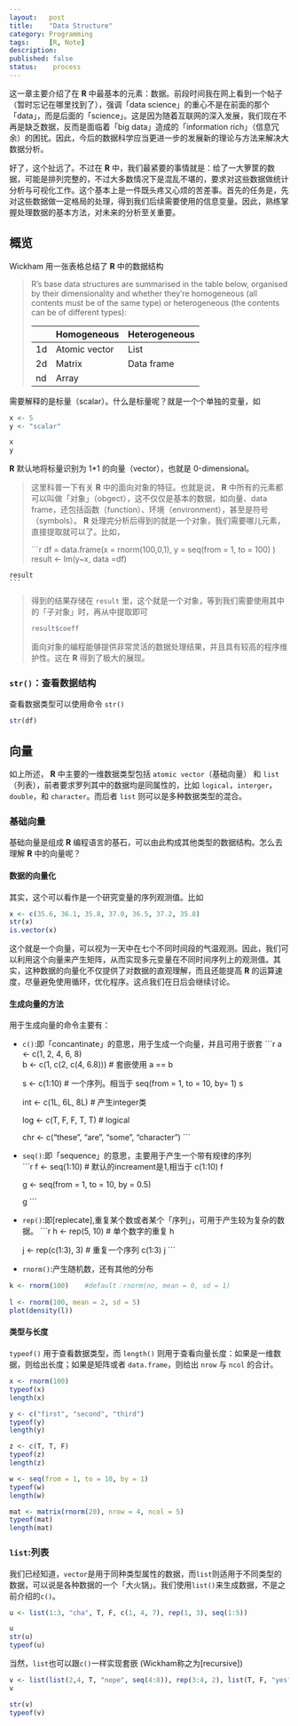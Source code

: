 ```yaml
---
layout:   post
title:    "Data Structure"
category: Programming
tags:     [R, Note]
description: 
published: false
status:    process
---
```


这一章主要介绍了在 **R** 中最基本的元素：数据。前段时间我在网上看到一个帖子（暂时忘记在哪里找到了），强调「data science」的重心不是在前面的那个「data」，而是后面的「science」。这是因为随着互联网的深入发展，我们现在不再是缺乏数据，反而是面临着「big data」造成的「information rich」（信息冗余）的困扰。因此，今后的数据科学应当更进一步的发展新的理论与方法来解决大数据分析。

好了，这个扯远了。不过在 **R** 中，我们最紧要的事情就是：给了一大箩筐的数据，可能是排列完整的，不过大多数情况下是混乱不堪的，要求对这些数据做统计分析与可视化工作。这个基本上是一件既头疼又心烦的苦差事。首先的任务是，先对这些数据做一定格局的处理，得到我们后续需要使用的信息变量。因此，熟练掌握处理数据的基本方法，对未来的分析至关重要。

## 概览

Wickham 用一张表格总结了 **R** 中的数据结构

> R's base data structures are summarised in the table below, organised by their dimensionality and whether they're homogeneous (all contents must be of the same type) or heterogeneous (the contents can be of different types):
>
> |    | Homogeneous   | Heterogeneous |
> |----|---------------|---------------|
> | 1d | Atomic vector | List          |
> | 2d | Matrix        | Data frame    |
> | nd | Array         |               |

需要解释的是标量（scalar）。什么是标量呢？就是一个个单独的变量，如
```r
x <- 5
y <- "scalar"

x
y
```
**R** 默认地将标量识别为 1*1 的向量（vector），也就是 0-dimensional。

> 这里科普一下有关 **R** 中的面向对象的特征。也就是说， **R** 中所有的元素都可以叫做「对象」（obgect），这不仅仅是基本的数据，如向量、data frame，还包括函数（function）、环境（environment），甚至是符号（symbols）。 **R** 处理完分析后得到的就是一个对象，我们需要哪儿元素，直接提取就可以了。比如，
>
    ```r
    df = data.frame(x = rnorm(100,0,1), y = seq(from = 1, to = 100) )
    result <- lm(y~x, data =df)
    
    result
    ```
    
> 得到的结果存储在 `result` 里，这个就是一个对象，等到我们需要使用其中的「子对象」时，再从中提取即可
    ```r
    result$coeff
    ```
面向对象的编程能够提供非常灵活的数据处理结果，并且具有较高的程序维护性。这在 **R** 得到了极大的展现。

### `str()`：查看数据结构
查看数据类型可以使用命令 `str()` 
```r
str(df)
```

## 向量

如上所述， **R** 中主要的一维数据类型包括 `atomic vector`（基础向量） 和 `list`（列表），前者要求罗列其中的数据均是同属性的，比如 `logical`，`interger`，`double`，和 `character`。而后者 `list` 则可以是多种数据类型的混合。

### 基础向量

基础向量是组成 **R** 编程语言的基石，可以由此构成其他类型的数据结构。怎么去理解  **R** 中的向量呢？

#### 数据的向量化

其实，这个可以看作是一个研究变量的序列观测值。比如
```r
x <- c(35.6, 36.1, 35.8, 37.0, 36.5, 37.2, 35.8)
str(x)
is.vector(x)
```
这个就是一个向量，可以视为一天中在七个不同时间段的气温观测。因此，我们可以利用这个向量来产生矩阵，从而实现多元变量在不同时间序列上的观测值。其实，这种数据的向量化不仅提供了对数据的直观理解，而且还能提高 **R** 的运算速度，尽量避免使用循环，优化程序。这点我们在日后会继续讨论。

#### 生成向量的方法

用于生成向量的命令主要有：

- `c()`:即「concantinate」的意思，用于生成一个向量，并且可用于嵌套
    ```r
    a <- c(1, 2, 4, 6, 8)         
    b <- c(1, c(2, c(4, 6.8)))     # 套嵌使用
    a == b
    
    s <- c(1:10)        # 一个序列。相当于 seq(from = 1, to = 10, by= 1)
    s

    int <- c(1L, 6L, 8L)    # 产生integer类

    log <- c(T, F, F, T, T) # logical

    chr <- c("these", "are", "some", "character")
    ```
- `seq()`:即「sequence」的意思，主要用于产生一个带有规律的序列        
    ```r
     f <- seq(1:10)     # 默认的increament是1,相当于 c(1:10)
     f
     
     g <- seq(from = 1, to = 10, by = 0.5)
     
     g
    ```
- `rep()`:即[replecate],重复某个数或者某个「序列」，可用于产生较为复杂的数据。
    ```r
     h <- rep(5, 10)        # 单个数字的重复
     h
     
     j <- rep(c(1:3), 3)    # 重复一个序列 c(1:3)
     j
    ```
- `rnorm()`:产生随机数，还有其他的分布
```r
k <- rnorm(100)    #default：rnorm(no, mean = 0, sd = 1)
     
l <- rnorm(100, mean = 2, sd = 5)
plot(density(l))
```


#### 类型与长度

`typeof()` 用于查看数据类型，而 `length()` 则用于查看向量长度：如果是一维数据，则给出长度；如果是矩阵或者 `data.frame`，则给出 `nrow` 与 `ncol` 的合计。
```r
x <- rnorm(100)
typeof(x)
length(x)

y <- c("first", "second", "third")
typeof(y)
length(y)

z <- c(T, T, F)
typeof(z)
length(z)

w <- seq(from = 1, to = 10, by = 1)
typeof(w)
length(w)

mat <- matrix(rnorm(20), nrow = 4, ncol = 5)
typeof(mat)
length(mat)
```

### `list`:列表

我们已经知道，`vector`是用于同种类型属性的数据，而`list`则适用于不同类型的数据，可以说是各种数据的一个「大火锅」。我们使用`list()`来生成数据，不是之前介绍的`c()`。
```r
u <- list(1:3, "cha", T, F, c(1, 4, 7), rep(1, 3), seq(1:5))

u
str(u)
typeof(u)
```
当然，`list`也可以跟`c()`一样实现套嵌 (Wickham称之为[recursive])
```r
v <- list(list(2,4, T, "nope", seq(4:8)), rep(3:4, 2), list(T, F, "yes"))
v

str(v)
typeof(v)
```

